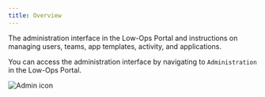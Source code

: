 ```yaml
---
title: Overview
---
```


The administration interface in the Low-Ops Portal and instructions on managing users, teams, app templates, activity,
and applications.

You can access the administration interface by navigating to `Administration` in the Low-Ops Portal.

<img src="/img/admin-icon.png" alt="Admin icon" className="image" />
